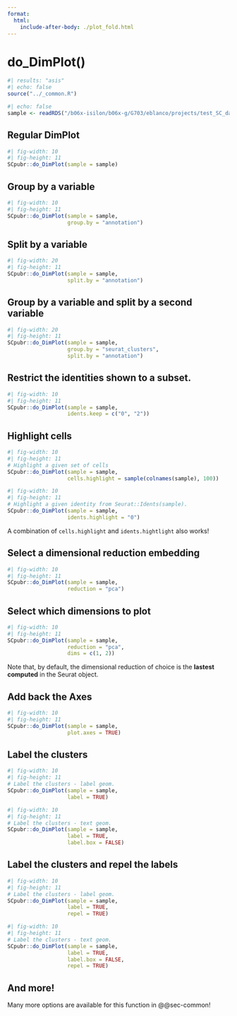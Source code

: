 ```yaml
---
format: 
  html:
    include-after-body: ./plot_fold.html
---
```


# do_DimPlot()

```r
#| results: "asis"
#| echo: false
source("../_common.R")
```

```r
#| echo: false
sample <- readRDS("/b06x-isilon/b06x-g/G703/eblanco/projects/test_SC_datasets/sc_dataset.rds")
```


## Regular DimPlot

```r
#| fig-width: 10
#| fig-height: 11
SCpubr::do_DimPlot(sample = sample)
```

## Group by a variable

```r
#| fig-width: 10
#| fig-height: 11
SCpubr::do_DimPlot(sample = sample,
                   group.by = "annotation")
```

## Split by a variable

```r
#| fig-width: 20
#| fig-height: 11
SCpubr::do_DimPlot(sample = sample,
                   split.by = "annotation")
```

## Group by a variable and split by a second variable

```r
#| fig-width: 20
#| fig-height: 11
SCpubr::do_DimPlot(sample = sample,
                   group.by = "seurat_clusters",
                   split.by = "annotation")
```

## Restrict the identities shown to a subset.

```r
#| fig-width: 10
#| fig-height: 11
SCpubr::do_DimPlot(sample = sample,
                   idents.keep = c("0", "2"))
```

## Highlight cells

```r
#| fig-width: 10
#| fig-height: 11
# Highlight a given set of cells
SCpubr::do_DimPlot(sample = sample,
                   cells.highlight = sample(colnames(sample), 100))

```

```r
#| fig-width: 10
#| fig-height: 11
# Highlight a given identity from Seurat::Idents(sample).
SCpubr::do_DimPlot(sample = sample,
                   idents.highlight = "0")
```

A combination of `cells.highlight` and `idents.hightlight` also works!

## Select a dimensional reduction embedding

```r
#| fig-width: 10
#| fig-height: 11
SCpubr::do_DimPlot(sample = sample,
                   reduction = "pca")
```

## Select which dimensions to plot

```r
#| fig-width: 10
#| fig-height: 11
SCpubr::do_DimPlot(sample = sample,
                   reduction = "pca",
                   dims = c(1, 2))
```

Note that, by default, the dimensional reduction of choice is the **lastest computed** in the Seurat object.

## Add back the Axes

```r
#| fig-width: 10
#| fig-height: 11
SCpubr::do_DimPlot(sample = sample,
                   plot.axes = TRUE)
```

## Label the clusters

```r
#| fig-width: 10
#| fig-height: 11
# Label the clusters - label geom.
SCpubr::do_DimPlot(sample = sample,
                   label = TRUE)
```

```r
#| fig-width: 10
#| fig-height: 11
# Label the clusters - text geom.
SCpubr::do_DimPlot(sample = sample,
                   label = TRUE,
                   label.box = FALSE)
```

## Label the clusters and repel the labels

```r
#| fig-width: 10
#| fig-height: 11
# Label the clusters - label geom.
SCpubr::do_DimPlot(sample = sample,
                   label = TRUE,
                   repel = TRUE)
```

```r
#| fig-width: 10
#| fig-height: 11
# Label the clusters - text geom.
SCpubr::do_DimPlot(sample = sample,
                   label = TRUE,
                   label.box = FALSE,
                   repel = TRUE)
```


## And more!
Many more options are available for this function in @@sec-common!
